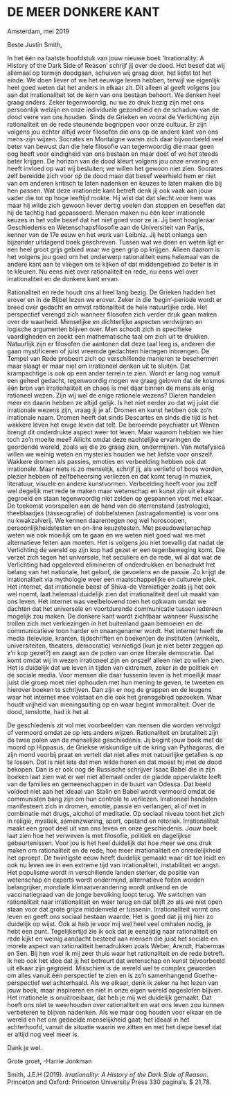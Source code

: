 
# DE MEER DONKERE KANT


Amsterdam, mei 2019


Beste Justin Smith,


In het één na laatste hoofdstuk van jouw nieuwe boek ‘Irrationality: A History of the Dark Side of Reason’ schrijf jij over de dood. Het besef dat wij allemaal op termijn doodgaan, schuiven wij graag door, het liefst tot het einde. We doen liever of we het eeuwige leven hebben, terwijl we eigenlijk heel goed weten dat het anders in elkaar zit. Dit alleen al geeft volgens jou aan dat irrationaliteit tot de kern van ons bestaan behoort. We denken heel graag anders. Zeker tegenwoordig, nu we zo druk bezig zijn met ons persoonlijk welzijn en onze individuele gezondheid en de schaduw van de dood verre van ons houden. Sinds de Grieken en vooral de Verlichting zijn rationaliteit en de rede steunende begrippen voor onze cultuur. Er zijn volgens jou echter altijd weer filosofen die ons op de andere kant van ons mens-zijn wijzen. Socrates en Montaigne waren zich daar bijvoorbeeld veel beter van bewust dan die hele filosofie van tegenwoordig die maar geen oog heeft voor eindigheid van ons bestaan en maar doet of we het steeds beter krijgen. De horizon van de dood kleurt volgens jou onze ervaring en heeft invloed op wat wij besluiten; we willen het gewoon niet zien. Socrates zelf bereidde zich voor op de dood maar dat besef weerhield hem er niet van om anderen kritisch te laten nadenken en keuzes te laten maken die bij hen passen. Wat deze irrationele kant betreft denk jij ook vaak aan jouw vader die tot op hoge leeftijd rookte. Hij wist dat dat slecht voor hem was maar hij wilde zich gewoon liever dertig voelen dan stoppen en beseffen dat hij de tachtig had gepasseerd. Mensen maken nu één keer irrationele keuzes in het volle besef dat het niet goed voor ze is. Jij bent hoogleraar Geschiedenis en Wetenschapsfilosofie aan de Universiteit van Parijs, kenner van de 17e eeuw en het werk van Leibniz. Jij hebt onlangs een bijzonder uitdagend boek geschreven. Tussen wat we doen en weten ligt er een heel groot grijs gebied waar we geen grip op krijgen. Alleen daarom is het volgens jou goed om het onderwerp rationaliteit eens helemaal van de andere kant aan te vliegen om te kijken of dat middengebied zo beter is in te kleuren. Nu eens niet over rationaliteit en rede, nu eens wel over irrationaliteit en de donkere kant ervan.   


Rationaliteit en rede houdt ons al heel lang bezig. De Grieken hadden het erover en in de Bijbel lezen we erover. Zeker in die ‘begin’-periode wordt er breed over gedacht en omvat rationaliteit de hele natuurlijke orde. Het perspectief verengd zich wanneer filosofen zich verder druk gaan maken over de waarheid. Menselijke en dichterlijke aspecten verdwijnen en logische argumenten blijven over. Men schoolt zich in specifieke vaardigheden en zoekt een mathematische taal om zich uit te drukken. Natuurlijk zijn er filosofen die aantonen dat deze taal leeg is, anderen die gaan mystificeren of juist vreemde gedachten hiertegen inbrengen. De Tempel van Rede probeert zich op verschillende manieren te beschermen maar slaagt er maar niet om irrationeel denken uit te sluiten. Dat krampachtige is ook op een ander terrein te zien. Wordt er lang nog vanuit een geheel gedacht, tegenwoordig mogen we graag geloven dat de kosmos één bron van irrationaliteit en chaos is met daar binnen de mens als enig rationeel wezen. Zijn wij wel de enige rationele wezens? Dieren handelen meer en daarin hebben ze altijd gelijk. Is het niet eerder zo dat wij juist die irrationale wezens zijn, vraag jij je af. Dromen en kunst hebben ook zo’n irrationale naam. Dromen heeft dat sinds Descartes en sinds die tijd is het wakkere leven het enige leven dat telt. De beroemde psychiater uit Wenen brengt dit onderdrukte aspect weer tot leven. Maar waarom hebben we hier toch zo’n moeite mee? Allicht omdat deze nachtelijke ervaringen de geordende wereld, zoals wij die zo graag zien, ondermijnen. Van metafysica willen we weinig weten en mysteries houden we het liefste voor onszelf. Wakkere dromen als passies, emoties en verbeelding hebben ook dat irrationele. Maar niets is zo menselijk, schrijf jij, als verliefd of boos worden, plezier hebben of zelfbeheersing verliezen en dat komt terug in muziek, literatuur, visuele en andere kunstvormen. Verbeelding heeft voor jou zelf wel degelijk met rede te maken maar wetenschap en kunst zijn uit elkaar gegroeid en staan tegenwoordig niet zelden op gespannen voet met elkaar. De toekomst voorspellen aan de hand van de sterrenstand (astrologie), theeblaadjes (tasseografie) of dobbelstenen (astragalomantie) is voor ons nu kwakzalverij. We kennen daarentegen nog wel  horoscopen, persoonlijkheidstesten en on-line keuzetesten. Met pseudowetenschap weten we ook moeilijk om te gaan en we weten niet goed wat we met alternatieve feiten aan moeten. Het is volgens jou niet toevallig dat nadat de Verlichting de wereld op zijn kop had gezet er een tegenbeweging komt. Die verzet zich tegen het universele, het seculiere en de rede, wil al dat wat de Verlichting had opgeleverd elimineren of onderdrukken en benadrukt het belang van het nationale, het geloof, de gevoelens en de passie. Zo krijgt de irrationaliteit via mythologie weer een maatschappelijke en culturele plek. Het internet, dat irrationele beest of Shiva-de Vernietiger zoals jij het ook wel noemt, laat helemaal duidelijk zien dat irrationaliteit deel uit maakt van ons leven. Het internet was veelbelovend toen het opkwam omdat we dachten dat het universele en voortdurende communicatie tussen iedereen mogelijk zou maken. De donkere kant wordt zichtbaar wanneer Russische trollen zich met verkiezingen in het buitenland gaan bemoeien en de communicatieve toon harder en onaangenamer wordt. Het internet heeft de media (televisie, kranten, tijdschriften en boeken)en de instituten (winkels, universiteiten, theaters, democratie) vernietigd (kun je niet beter zeggen op z’n kop gezet?) en zaagt aan de poten van onze liberale democratie. Dat komt omdat wij in wezen irrationeel zijn en onszelf alleen niet zo willen zien. Het is duidelijk dat we leven in tijden van extremen, zeker in de politiek en de sociale media. Voor mensen die daar tussenin leven is het moeilijk maar juist die groep moet niet ophouden met hun mening te geven, te tweeten en hierover boeken te schrijven. Dan zijn er nog de grappen en de leugens waar het internet mee volstaat en die ook het grensgebied opzoeken. Waar houdt vrijheid van meningsuiting op en waar begint immoraliteit. Over de dood, tenslotte, had ik het al.

 
De geschiedenis zit vol met voorbeelden van mensen die worden vervolgd of vermoord omdat ze op iets anders wijzen. Rationaliteit en brutaliteit zijn de twee polen van de menselijke geschiedenis. Jij begint jouw boek met de moord op Hippasus, de Griekse wiskundige uit de kring van Pythagoras, die zijn mond voorbij praat en vertelt dat niet alles met natuurlijke getallen is op te lossen. Dat is niet iets dat men wilde horen en dat moest hij met de dood bekopen. Dan is er ook nog de Russische schrijver Isaac Babel die in zijn boeken laat zien wat er wel niet allemaal onder de gladde oppervlakte leeft van de families en gemeenschappen in de buurt van Odessa. Dat beeld voldoet niet aan het ideaal van Stalin en Babel wordt vermoord omdat de communisten bang zijn om hun controle te verliezen. Irrationeel handelen manifesteert zich in dromen, emotie, passie en verlangen, al of niet in combinatie met drugs, alcohol of meditatie. Op sociaal niveau toont het zich in religie, mystiek, samenzwering, sport, opstand en retoriek. Irrationaliteit maakt een groot deel uit van ons leven en onze geschiedenis. Jouw boek laat zien hoe het verweven is met filosofie, politiek en dagelijkse gebeurtenissen. Voor jou is het heel duidelijk dat hoe meer we ons druk maken om rationaliteit en de rede, hoe meer irrationaliteit en onredelijkheid het oproept. De twintigste eeuw heeft duidelijk gemaakt waar dit toe leidt en ook nu leven we in een extreme tijd van irrationaliteit, instabiliteit en angst. Het populisme wordt in verschillende landen sterker, de positie van wetenschap en experts wordt ondermijnd, alternatieve feiten worden belangrijker, mondiale klimaatverandering wordt ontkend en de vaccinatiegraad van de jonge bevolking loopt terug. We switchen van rationaliteit naar irrationaliteit en weer terug en dat blijft zo als we niet open staan voor dat grote grijze middenveld er tussenin. Irrationaliteit vormt ons leven en geeft ons sociaal bestaan waarde. Het is goed dat jij mij hier zo duidelijk op wijst. Ook al heb je voor mij wel heel veel omhalen nodig, je hebt een punt. Tegelijkertijd zie ik ook dat je eenzijdig naar rationaliteit en rede kijkt en weinig aandacht besteed aan mensen die juist het sociale en morele aspect van rationaliteit benadrukken zoals Weber, Arendt, Habermas en Sen. Bij hen voel ik mij zeer thuis waar het rationaliteit en de rede betreft. Ik heb ook het idee dat jij het betreurt dat wetenschap en kunst bijvoorbeeld uit elkaar zijn gegroeid. Misschien is de wereld wel te complex geworden om alles vanuit één perspectief te zien en is zo’n samenhangend Goethe-perspectief wel achterhaald. Als we elkaar, denk ik zeker na het lezen van jouw boek, maar inspireren en niet in onze eigen wereld opgesloten blijven. Het irrationele is onuitroeibaar, dat heb je mij wel duidelijk gemaakt. Dat hoeft ons niet te weerhouden over rationaliteit en wat ons leven zou kunnen verbeteren te blijven nadenken. Als we maar oog houden voor elkaar en de wereld en het om gedeelde menselijkheid gaat; het ideaal in het achterhoofd, vanuit de situatie waarin we zitten en met het diepe besef dat er altijd nog veel meer is.


Dank je wel.


Grote groet, -Harrie Jonkman


Smith, J.E.H (2019). *Irrationality: A History of the Dark Side of Reason*. Princeton and Oxford: Princeton University Press 330 pagina’s. $ 21,78.



